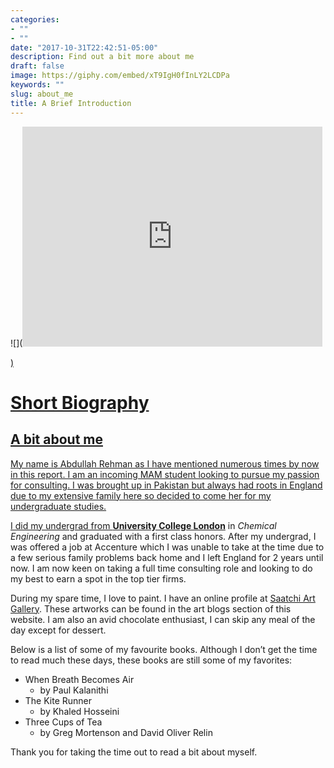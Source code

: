 ```yaml
---
categories:
- ""
- ""
date: "2017-10-31T22:42:51-05:00"
description: Find out a bit more about me
draft: false
image: https://giphy.com/embed/xT9IgH0fInLY2LCDPa
keywords: ""
slug: about_me
title: A Brief Introduction
---
```

![](<iframe src="https://giphy.com/embed/xT9IgH0fInLY2LCDPa" width="480" height="352" frameBorder="0" class="giphy-embed" allowFullScreen></iframe><p><a href="https://giphy.com/gifs/trippy-glitch-space-xT9IgH0fInLY2LCDPa">)

# Short Biography
## A bit about me

My name is Abdullah Rehman as I have mentioned numerous times by now in this report. I am an incoming MAM student looking to pursue my passion for consulting. I was brought up in Pakistan but always had roots in England due to my extensive family here so decided to come her for my undergraduate studies.

I did my undergrad from [**University College London**](https://www.ucl.ac.uk) in *Chemical Engineering* and graduated with a first class honors. After my undergrad, I was offered a job at Accenture which I was unable to take at the time due to a few serious family problems back home and I left England for 2 years until now. I am now keen on taking a full time consulting role and looking to do my best to earn a spot in the top tier firms. 

During my spare time, I love to paint. I have an online profile at [Saatchi Art Gallery](https://www.saatchiart.com/account/artworks/1107889). These artworks can be found in the art blogs section of this website. I am also an avid chocolate enthusiast, I can skip any meal of the day except for dessert. 


Below is a list of some of my favourite books. Although I don't get the time to read much these days, these books are still some of my favorites:

* When Breath Becomes Air
     * by Paul Kalanithi
* The Kite Runner
     * by Khaled Hosseini
* Three Cups of Tea
     * by Greg Mortenson and David Oliver Relin

Thank you for taking the time out to read a bit about myself.